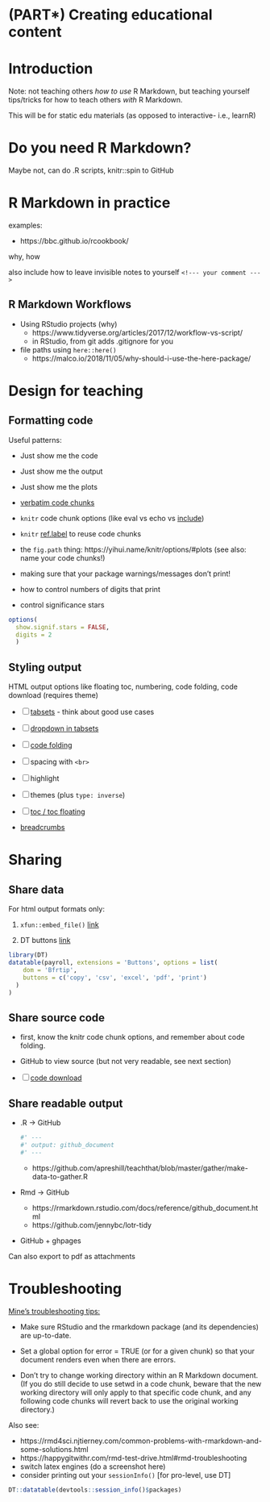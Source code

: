 # (PART\*) Creating educational content {-}

# Introduction {-#intro-content}

Note: not teaching others *how to use* R Markdown, but teaching yourself tips/tricks for how to teach others *with* R Markdown.

This will be for static edu materials (as opposed to interactive- i.e., learnR)

# Do you need R Markdown?

Maybe not, can do .R scripts, knitr::spin to GitHub

# R Markdown in practice

examples:

+ https://bbc.github.io/rcookbook/

why, how

also include how to leave invisible notes to yourself `<!--- your comment --->`

## R Markdown Workflows

+ Using RStudio projects (why)
    + https://www.tidyverse.org/articles/2017/12/workflow-vs-script/
    + in RStudio, from git adds .gitignore for you
+ file paths using `here::here()`
    + https://malco.io/2018/11/05/why-should-i-use-the-here-package/

# Design for teaching

## Formatting code

Useful patterns:

+ Just show me the code

+ Just show me the output

+ Just show me the plots

+ [verbatim code chunks](https://yihui.name/en/2017/11/knitr-verbatim-code-chunk/)
+ `knitr` code chunk options (like eval vs echo vs [include](https://yihui.name/en/2017/11/knitr-include-false/))
+ `knitr` [ref.label](https://yihui.name/knitr/demo/reference/) to reuse code chunks
+ the `fig.path` thing: https://yihui.name/knitr/options/#plots (see also: name your code chunks!)
+ making sure that your package warnings/messages don't print!
+ how to control numbers of digits that print 
+ control significance stars

```r
options(
  show.signif.stars = FALSE,     
  digits = 2
  )
```


## Styling output

HTML output options like floating toc, numbering, code folding, code download (requires theme)

- [ ] [tabsets](https://bookdown.org/yihui/rmarkdown/html-document.html#tabbed-sections)
         - think about good use cases
- [ ] [dropdown in tabsets](https://github.com/rstudio/rmarkdown/pull/1405)
- [ ] [code folding](https://rmarkdown-docs.netlify.com/reference/html_document.html)
- [ ] spacing with `<br>`
- [ ] highlight
- [ ] themes (plus `type: inverse`) 
- [ ] [toc / toc floating](https://rmarkdown-docs.netlify.com/reference/html_document.html) 

- [breadcrumbs](https://bootswatch.com/flatly/)

# Sharing 

## Share data

For html output formats only:

1. `xfun::embed_file()` [link](https://yihui.name/en/2018/07/embed-file/)

1. DT buttons [link](https://rstudio.github.io/DT/003-tabletools-buttons.html)

```r
library(DT)
datatable(payroll, extensions = 'Buttons', options = list(
    dom = 'Bfrtip',
    buttons = c('copy', 'csv', 'excel', 'pdf', 'print')
  )
)
```


## Share source code

+ first, know the knitr code chunk options, and remember about code folding.

+ GitHub to view source (but not very readable, see next section)

- [ ] [code download](https://rmarkdown-docs.netlify.com/reference/html_document.html)

## Share readable output

+ .R -> GitHub

  ```yaml
  #' ---
  #' output: github_document
  #' ---
  ```

  + https://github.com/apreshill/teachthat/blob/master/gather/make-data-to-gather.R

+ Rmd -> GitHub

   + https://rmarkdown.rstudio.com/docs/reference/github_document.html
   + https://github.com/jennybc/lotr-tidy

+ GitHub + ghpages

Can also export to pdf as attachments
      
   
# Troubleshooting

[Mine's troubleshooting tips:](https://mine-cetinkaya-rundel.github.io/teach-data-sci-icots2018/01-03-rmarkdown/01-03-rmarkdown.html#30)



+ Make sure RStudio and the rmarkdown package (and its dependencies) are up-to-date.

+ Set a global option for error = TRUE (or for a given chunk) so that your document renders even when there are errors.

+ Don’t try to change working directory within an R Markdown document. (If you do still decide to use setwd in a code chunk, beware that the new working directory will only apply to that specific code chunk, and any following code chunks will revert back to use the original working directory.)

Also see: 

+ https://rmd4sci.njtierney.com/common-problems-with-rmarkdown-and-some-solutions.html
+ https://happygitwithr.com/rmd-test-drive.html#rmd-troubleshooting
+ switch latex engines (do a screenshot here)
+ consider printing out your `sessionInfo()` [for pro-level, use DT]

```r
DT::datatable(devtools::session_info()$packages)
```

